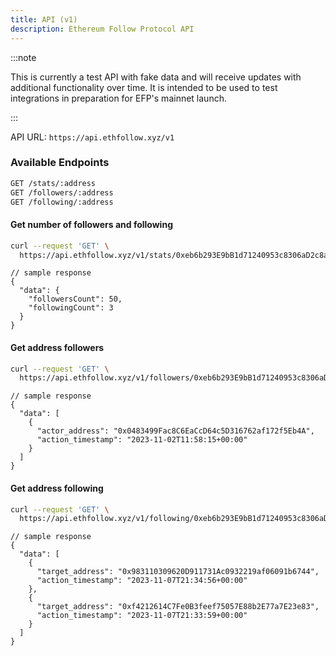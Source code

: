 ```yaml
---
title: API (v1)
description: Ethereum Follow Protocol API
---
```


:::note

This is currently a test API with fake data and will receive updates with additional functionality over time. It is intended to be used to test integrations in preparation for EFP's mainnet launch.

:::

API URL: `https://api.ethfollow.xyz/v1`

### Available Endpoints

```sh
GET /stats/:address
GET /followers/:address
GET /following/:address
```

#### Get number of followers and following

```sh
curl --request 'GET' \
  https://api.ethfollow.xyz/v1/stats/0xeb6b293E9bB1d71240953c8306aD2c8aC523516a
```

```jsonc
// sample response
{
  "data": {
    "followersCount": 50,
    "followingCount": 3
  }
}
```

#### Get address followers

```sh
curl --request 'GET' \
  https://api.ethfollow.xyz/v1/followers/0xeb6b293E9bB1d71240953c8306aD2c8aC523516a
```

```jsonc
// sample response
{
  "data": [
    {
      "actor_address": "0x0483499Fac8C6EaCcD64c5D316762af172f5Eb4A",
      "action_timestamp": "2023-11-02T11:58:15+00:00"
    }
  ]
}
```

#### Get address following

```sh
curl --request 'GET' \
  https://api.ethfollow.xyz/v1/following/0xeb6b293E9bB1d71240953c8306aD2c8aC523516a
```

```jsonc
// sample response
{
  "data": [
    {
      "target_address": "0x983110309620D911731Ac0932219af06091b6744",
      "action_timestamp": "2023-11-07T21:34:56+00:00"
    },
    {
      "target_address": "0xf4212614C7Fe0B3feef75057E88b2E77a7E23e83",
      "action_timestamp": "2023-11-07T21:33:59+00:00"
    }
  ]
}
```
